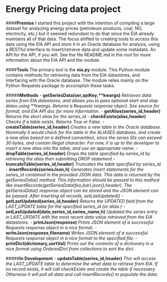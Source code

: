Energy Pricing data project
============

####**Premise**
I started this project with the intention of compiling a large dataset for analyzing energy prices (petroleum products, coal, NG, electricity, etc,) but it seemed redundant to do that since the EIA already maintains all of that data. The focus shifted to creating tools to access this data using the EIA API and store it in an Oracle database for analysis, using a RESTful interface to insert/retrieve data and update some metadata. An API for the API, if you will. See the file README.md in the root for more information about the EIA API and the module.

####**Tools**
The primary tool is the **eia.py** module. This Python module contains methods for retrieving data from the EIA datastores, and interfacing with the Oracle database. The module relies mainly on the Python Requests package to accomplish these tasks.

#####**Methods**
- **getSeriesData(ser,apiKey,\*\*kwargs)** *Retrieves data series from EIA datastores, and allows you to pass optional start and stop dates using \*\*kwargs. Returns a Requests response object. See source for format, and EIA API doc for more information.*
- **getAlias(series_id,header)** *Returns the short alias for the series_id*
- **checkExists(alias,header)** *Checks if a table exists. Returns True or False.*
- **createTable(series_id,header)** *Creates a new table in the Oracle database. Nominally it would check for the table in the ALIASES database, and create a new alias based on a defined convention, since the series IDs can exceed 30 bytes, and contain illegal character. For now, it is up to the developer to insert a new alias into the table, and use an appropriate name.*
- **dropTable(series_id,header)** *Drops the table specified by series_id by retrieving the alias then submitting DROP statement*
- **truncateTable(series_id,header)** *Truncates the table specified by series_id*
- **insertRecords(seriesJson,h)** *Generates insert statements for the series_id contained in the provided JSON data. This data is returned by the getSeriesData() method. This information should be passed to this method like insertRecords(getSeriesData(foo,bar).json(),header). The getSeriesData() response object can be stored and the JSON element can be passed. After inserting all records, setLastUpdated()*
- **getLastUpdated(series_id,header)** *Returns the UPDATED field from the LAST_UPDATE table for the specified series_id (or alias.)*
- **setLastUpdated(date,series_id,series_name,h)** *Updated the series entry in LAST_UPDATE with the most recent data value retrieved from the EIA datastores.*
- **printJson(response)** *Prints JSON element of a successful Requests response object in a nice format.*
- **writeJson(response,filename)** *Writes JSON element of a successful Requests response object in a nice format to the specified file.*
- **printDict(dictionary,sortVal)** *Prints out the contents of a dictionary in a nice format using OrderedDict from collections to sort the dict.*

#####**In Development**
- **updateTable(series_id,header)** *This will access the LAST_UPDATE table to determine the what data to retrieve from EIA. If no record exists, it will call checkExists and create the table if necessary. Otherwise it will pull all data and call insertRecords() to populate the data.*

